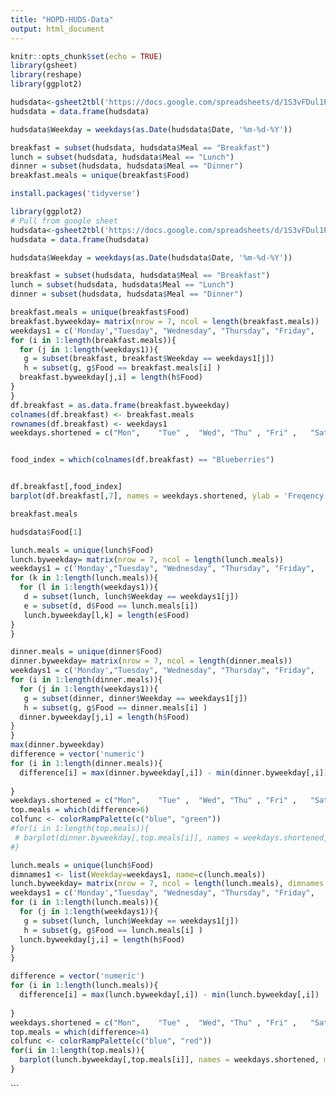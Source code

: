 ```yaml
---
title: "HOPD-HUDS-Data"
output: html_document
---
```



```r
knitr::opts_chunk$set(echo = TRUE)
library(gsheet)
library(reshape)
library(ggplot2)
```
```r
hudsdata<-gsheet2tbl('https://docs.google.com/spreadsheets/d/1S3vFDul1PeB84Zd8G5ewe1ocZ6ezidQzAp5gn1eiHtQ/edit#gid=0')
hudsdata = data.frame(hudsdata)

hudsdata$Weekday = weekdays(as.Date(hudsdata$Date, '%m-%d-%Y'))

breakfast = subset(hudsdata, hudsdata$Meal == "Breakfast")
lunch = subset(hudsdata, hudsdata$Meal == "Lunch")
dinner = subset(hudsdata, hudsdata$Meal == "Dinner")
breakfast.meals = unique(breakfast$Food)


```


```r
install.packages('tidyverse')
```

```r
library(ggplot2)
# Pull from google sheet
hudsdata<-gsheet2tbl('https://docs.google.com/spreadsheets/d/1S3vFDul1PeB84Zd8G5ewe1ocZ6ezidQzAp5gn1eiHtQ/edit#gid=0')
hudsdata = data.frame(hudsdata)
```


```r
hudsdata$Weekday = weekdays(as.Date(hudsdata$Date, '%m-%d-%Y'))

```

```r
breakfast = subset(hudsdata, hudsdata$Meal == "Breakfast")
lunch = subset(hudsdata, hudsdata$Meal == "Lunch")
dinner = subset(hudsdata, hudsdata$Meal == "Dinner")
```


```r
breakfast.meals = unique(breakfast$Food)
breakfast.byweekday= matrix(nrow = 7, ncol = length(breakfast.meals))
weekdays1 = c('Monday',"Tuesday", "Wednesday", "Thursday", "Friday",    "Saturday" , "Sunday" )
for (i in 1:length(breakfast.meals)){
  for (j in 1:length(weekdays1)){
   g = subset(breakfast, breakfast$Weekday == weekdays1[j])
   h = subset(g, g$Food == breakfast.meals[i] )
  breakfast.byweekday[j,i] = length(h$Food)
}
}
df.breakfast = as.data.frame(breakfast.byweekday)
colnames(df.breakfast) <- breakfast.meals
rownames(df.breakfast) <- weekdays1
weekdays.shortened = c("Mon",    "Tue" ,  "Wed", "Thu" , "Fri" ,   "Sat"  ,"Sun")


food_index = which(colnames(df.breakfast) == "Blueberries")


df.breakfast[,food_index]
barplot(df.breakfast[,7], names = weekdays.shortened, ylab = 'Freqency', xlab = 'Blueberries', col = heat.colors(7, alpha = 0.5))

```


```r
breakfast.meals
```

```r
hudsdata$Food[1]
```

```r
lunch.meals = unique(lunch$Food)
lunch.byweekday= matrix(nrow = 7, ncol = length(lunch.meals))
weekdays1 = c('Monday',"Tuesday", "Wednesday", "Thursday", "Friday",    "Saturday" , "Sunday" )
for (k in 1:length(lunch.meals)){
  for (l in 1:length(weekdays1)){
   d = subset(lunch, lunch$Weekday == weekdays1[j])
   e = subset(d, d$Food == lunch.meals[i])
   lunch.byweekday[l,k] = length(e$Food)
}
}


```


```r
dinner.meals = unique(dinner$Food)
dinner.byweekday= matrix(nrow = 7, ncol = length(dinner.meals))
weekdays1 = c('Monday',"Tuesday", "Wednesday", "Thursday", "Friday",    "Saturday" , "Sunday" )
for (i in 1:length(dinner.meals)){
  for (j in 1:length(weekdays1)){
   g = subset(dinner, dinner$Weekday == weekdays1[j])
   h = subset(g, g$Food == dinner.meals[i] )
  dinner.byweekday[j,i] = length(h$Food)
}
}
max(dinner.byweekday)
difference = vector('numeric')
for (i in 1:length(dinner.meals)){
  difference[i] = max(dinner.byweekday[,i]) - min(dinner.byweekday[,i])
  
}
weekdays.shortened = c("Mon",    "Tue" ,  "Wed", "Thu" , "Fri" ,   "Sat"  ,"Sun")
top.meals = which(difference>6)
colfunc <- colorRampPalette(c("blue", "green"))
#for(i in 1:length(top.meals)){
 # barplot(dinner.byweekday[,top.meals[i]], names = weekdays.shortened, main = dinner.meals[top.meals[i]], col = colfunc(7))
#}

```


```r
lunch.meals = unique(lunch$Food)
dimnames1 <- list(Weekday=weekdays1, name=c(lunch.meals))
lunch.byweekday= matrix(nrow = 7, ncol = length(lunch.meals), dimnames = dimnames1)
weekdays1 = c('Monday',"Tuesday", "Wednesday", "Thursday", "Friday",    "Saturday" , "Sunday" )
for (i in 1:length(lunch.meals)){
  for (j in 1:length(weekdays1)){
   g = subset(lunch, lunch$Weekday == weekdays1[j])
   h = subset(g, g$Food == lunch.meals[i] )
  lunch.byweekday[j,i] = length(h$Food)
}
}

difference = vector('numeric')
for (i in 1:length(lunch.meals)){
  difference[i] = max(lunch.byweekday[,i]) - min(lunch.byweekday[,i])
  
}
weekdays.shortened = c("Mon",    "Tue" ,  "Wed", "Thu" , "Fri" ,   "Sat"  ,"Sun")
top.meals = which(difference>4)
colfunc <- colorRampPalette(c("blue", "red"))
for(i in 1:length(top.meals)){
  barplot(lunch.byweekday[,top.meals[i]], names = weekdays.shortened, main = lunch.meals[top.meals[i]], col = colfunc(7), ylab = 'Freqency')
}
```



```

